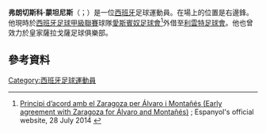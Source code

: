 {{Infobox football biography
| name = Paco Montañés
| image = Montanes BARCELONA-SPANYOL.jpg
| caption = Montañés playing for [[RCD_Espanyol|Espanyol]] in 2015
| fullname = Francisco Montañés Claverías
| birth_date = {{birth date and age|1986|10|8|df=y}}
| birth_place = {{ESP}}[[卡斯特利翁-德拉普拉納|卡斯特利翁-德拉普拉納]]
| height = {{height|m=1.72}}
| position = [[边锋|边锋]]
| currentclub = 
| clubnumber = 
| youthyears1 = | youthclubs1 = [[CD_Castellón|Castellón]]
| youthyears2 = 1998–2004 | youthclubs2 = [[FC_Barcelona|Barcelona]]
| years1 = 2004–2006 | clubs1 = [[FC_Barcelona_C|Barcelona C]] | caps1 = 22 | goals1 = 6
| years2 = 2004–2006 | clubs2 = [[FC_Barcelona_B|Barcelona B]] | caps2 = 47 | goals2 = 0
| years3 = 2006 | clubs3 = [[FC_Barcelona|Barcelona]] | caps3 = 1 | goals3 = 0
| years4 = 2006–2009 | clubs4 = [[Villarreal_CF_B|Villarreal B]] | caps4 = 44 | goals4 = 4
| years5 = 2009–2010 | clubs5 = [[Ontinyent_CF|Ontinyent]] | caps5 = 27 | goals5 = 3
| years6 = 2010–2012 | clubs6 = [[AD_Alcorcón|Alcorcón]] | caps6 = 75 | goals6 = 16
| years7 = 2012–2014 | clubs7 = [[Real_Zaragoza|Zaragoza]] | caps7 = 74 | goals7 = 9
| years8 = 2014–2017 | clubs8 = [[RCD_Espanyol|Espanyol]] | caps8 = 32 | goals8 = 1
| years9 = 2016–2017 | clubs9 = → [[Levante_UD|Levante]] (loan) | caps9 = 22 | goals9 = 1
| years10 = 2017–2019 | clubs10 = [[CD_Tenerife|Tenerife]] | caps10 = 35 | goals10 = 0
| totalcaps = | totalgoals = 
| nationalyears1 = 2001 | nationalteam1 = [[Spain_national_under-16_football_team|Spain U16]] | nationalcaps1 = 3 | nationalgoals1 = 0
| nationalyears2 = 2005 | nationalteam2 = [[Spain_national_under-19_football_team|Spain U19]] | nationalcaps2 = 3 | nationalgoals2 = 0
| nationalyears3 = 2006 | nationalteam3 = [[Spain_national_under-21_football_team|Spain U21]] | nationalcaps3 = 2 | nationalgoals3 = 0
| nationalyears4 = 2005 | nationalteam4 = [[Spain_national_under-23_football_team|Spain U23]] | nationalcaps4 = 4 | nationalgoals4 = 1
| club-update = 9 June 2019
| nationalteam-update =  
}}
'''弗朗切斯科·蒙坦尼斯'''（{{lang-es|Francisco Montañés}}；{{bd|1986年|10月8日}}）是一位[[西班牙|西班牙]]足球運動員。在場上的位置是右邊鋒。他現時於[[西班牙足球甲級聯賽|西班牙足球甲級聯賽]]球隊[[愛斯賓奴足球會|愛斯賓奴足球會]]<ref>[http://rcdespanyol.com/principal.php?modulo=detalleNoticia&idnoticia=18143&idseccion=7&idlinkchk=0&idmenu=9&idsubmenu=91 Principi d’acord amb el Zaragoza per Álvaro i Montañés (Early agreement with Zaragoza for Álvaro and Montañés)] {{Wayback|url=http://rcdespanyol.com/principal.php?modulo=detalleNoticia&idnoticia=18143&idseccion=7&idlinkchk=0&idmenu=9&idsubmenu=91 |date=20141104013232 }}; Espanyol's official website, 28 July 2014 {{ca icon}}</ref>外借至[[利雲特足球會|利雲特足球會]]。他也曾效力於皇家薩拉戈薩足球俱樂部。

==參考資料==
{{Reflist}}

{{soccer-bio-stub}}
{{DEFAULTSORT: Montañés, Francisco}}
[[Category:西班牙足球運動員|Category:西班牙足球運動員]]